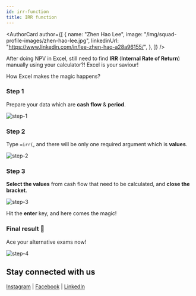 ```yaml
---
id: irr-function
title: IRR function
---
```



<AuthorCard
	author={[
		{
			name: "Zhen Hao Lee",
			image: "/img/squad-profile-images/zhen-hao-lee.jpg",
			linkedinUrl: "https://www.linkedin.com/in/lee-zhen-hao-a28a96155/",
		},
	]}
/>

After doing NPV in Excel, still need to find **IRR** (**Internal Rate of Return**) manually using your calculator?! Excel is your saviour!

How Excel makes the magic happens?

### Step 1

Prepare your data which are **cash flow** & **period**.

![step-1](./step-1.png)

### Step 2

Type `=irr(`, and there will be only one required argument which is **values**.

![step-2](./step-2.png)

### Step 3

**Select the values** from cash flow that need to be calculated, and **close the bracket**.

![step-3](./step-3.png)

Hit the **enter** key, and here comes the magic!

### Final result 🎊

Ace your alternative exams now!

![step-4](./step-4.png)

## Stay connected with us

[Instagram](https://www.instagram.com/microsoft_mws/) |
[Facebook](https://www.facebook.com/microsoft.mws) |
[LinkedIn](https://www.linkedin.com/company/mwsquad/)
